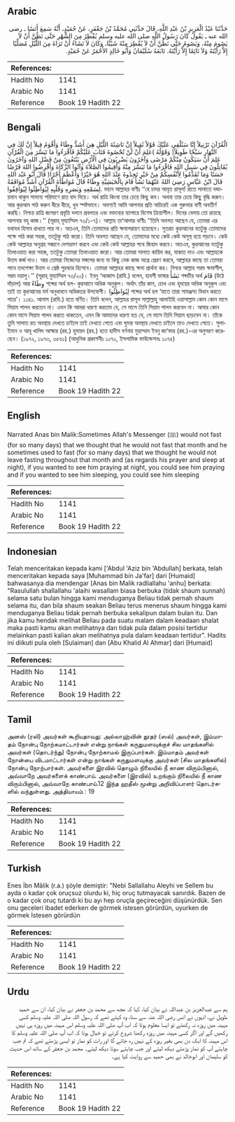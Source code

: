 ## Arabic


<div dir="rtl" lang="ar" style={{fontSize:'larger',backgroundColor:'#f8f9fa',padding:20}}>
حَدَّثَنَا عَبْدُ الْعَزِيزِ بْنُ عَبْدِ اللَّهِ، قَالَ حَدَّثَنِي مُحَمَّدُ بْنُ جَعْفَرٍ، عَنْ حُمَيْدٍ، أَنَّهُ سَمِعَ أَنَسًا ـ رضى الله عنه ـ يَقُولُ كَانَ رَسُولُ اللَّهِ صلى الله عليه وسلم يُفْطِرُ مِنَ الشَّهْرِ حَتَّى نَظُنَّ أَنْ لاَ يَصُومَ مِنْهُ، وَيَصُومُ حَتَّى نَظُنَّ أَنْ لاَ يُفْطِرَ مِنْهُ شَيْئًا، وَكَانَ لاَ تَشَاءُ أَنْ تَرَاهُ مِنَ اللَّيْلِ مُصَلِّيًا إِلاَّ رَأَيْتَهُ وَلاَ نَائِمًا إِلاَّ رَأَيْتَهُ‏.‏ تَابَعَهُ سُلَيْمَانُ وَأَبُو خَالِدٍ الأَحْمَرُ عَنْ حُمَيْدٍ‏.‏
</div>
<div style={{backgroundColor:'#f8f9fa',padding:20, marginBottom: 10}}><table> <thead> <tr> <th>References:</th> <th></th> </tr> </thead> <tbody><tr><td>Hadith No</td><td>1141</td></tr><tr><td>Arabic No</td><td>1141</td></tr><tr><td>Reference</td><td>Book 19 Hadith 22</td></tr></tbody></table></div>

## Bengali


<div dir="ltr" lang="bn" style={{fontSize:'larger',backgroundColor:'#f8f9fa',padding:20}}>
الْقُرْآنَ تَرْتِيلاً إِنَّا سَنُلْقِي عَلَيْكَ قَوْلاً ثَقِيلاً إِنَّ نَاشِئَةَ اللَّيْلِ هِيَ أَشَدُّ وِطَاءً وَأَقْوَمُ قِيلاً إِنَّ لَكَ فِي النَّهَارِ سَبْحًا طَوِيلاً( وَقَوْلُهُ )عَلِمَ أَنْ لَنْ تُحْصُوهُ فَتَابَ عَلَيْكُمْ فَاقْرَءُوا مَا تَيَسَّرَ مِنَ الْقُرْآنِ عَلِمَ أَنْ سَيَكُونُ مِنْكُمْ مَرْضَى وَآخَرُونَ يَضْرِبُونَ فِي الْأَرْضِ يَبْتَغُونَ مِنْ فَضْلِ اللهِ وَآخَرُونَ يُقَاتِلُونَ فِي سَبِيلِ اللهِ فَاقْرَءُوا مَا تَيَسَّرَ مِنْهُ وَأَقِيمُوا الصَّلاَةَ وَآتُوا الزَّكَاةَ وَأَقْرِضُوا اللهَ قَرْضًا حَسَنًا وَمَا تُقَدِّمُوا لِأَنْفُسِكُمْ مِنْ خَيْرٍ تَجِدُوهُ عِنْدَ اللهِ هُوَ خَيْرًا وَأَعْظَمَ أَجْرًا( قَالَ أَبُو عَبْد اللهِ قَالَ ابْنُ عَبَّاسٍ رَضِيَ اللهُ عَنْهُمَا نَشَأَ قَامَ بِالْحَبَشِيَّةِ وِطَاءً قَالَ مُوَاطَأَةَ الْقُرْآنِ أَشَدُّ مُوَافَقَةً لِسَمْعِهِ وَبَصَرِهِ وَقَلْبِهِ لِيُوَاطِئُوا لِيُوَافِقُوا. মহান আল্লাহর বাণীঃ ‘‘হে চাদর আবৃত রাসূল! রাতে সালাতে দন্ডায়মান থাকুন সামান্য পরিমাণে রাত বাদ দিয়ে। অর্ধ রাত্রি কিংবা তার চেয়ে কিছু কম। অথবা তার চেয়ে কিছু বৃদ্ধি করুন। আর কুরআন পাঠ করুন ধীরে ধীরে, খুব স্পষ্টভাবে। অবশ্যই আমি আপনার প্রতি অচিরেই এক গুরুভার বাণী অবতীর্ণ করছি। নিশ্চয় রাত্রি জাগরণ প্রবৃত্তি দলনে প্রবলতর এবং বক্তব্যের ব্যাপারে বিশেষ ক্রিয়াশীল। দিনের বেলায় তো রয়েছে আপনার বহু কাজ।’’ (সূরাহ্ মুয্যাম্মিল ৭৩/১-৭)। আল্লাহ তা‘আলার বাণীঃ ‘‘তিনি অবগত আছেন যে, তোমরা এর যথাযথ হিসাব রাখতে পার না। অতএব, তিনি তোমাদের প্রতি ক্ষমাপরায়ণ হয়েছেন। সুতরাং কুরআনের যতটুকু তোমাদের পক্ষে পাঠ করা সহজ, ততটুকু পাঠ করো। তিনি অবগত আছেন যে, তোমাদের মধ্যে কেউ কেউ অসুস্থ হয়ে পড়বে। কেউ কেউ আল্লাহর অনুগ্রহ সন্ধানে দেশভ্রমণ করবে এবং কেউ কেউ আল্লাহর পথে জিহাদ করবে। অতএব, কুরআনের যতটুকু তিলাওয়াত করা সহজ, ততটুকু তোমরা তিলাওয়াত করো। আর তোমরা সালাত কায়িম কর, যাকাত দাও এবং আল্লাহকে উত্তম কর্জ দাও। আর তোমরা নিজেদের মঙ্গলের জন্য যা কিছু নেক কাজ অগ্রে প্রেরণ করবে, আল্লাহর কাছে তা তোমরা পাবে তদপেক্ষা উত্তম ও শ্রেষ্ঠ পুরস্কার হিসেবে। তোমরা আল্লাহর কাছে ক্ষমা প্রার্থনা কর। নিশ্চয় আল্লাহ পরম ক্ষমাশীল, পরম দয়ালু।’’ (সূরাহ্ মুয্যাম্মিল ৭৩/২০)। ইবনু ‘আব্বাস (রাযি.) বলেন, হাবশী ভাষার نَشَأَ শব্দটির অর্থ قَامَ (উঠে দাঁড়াল) আর وِطَاءً শব্দের অর্থ হল- কুরআনে অধিক অনুকূল। অর্থাৎ তাঁর কান, চোখ এবং হৃদয়ের অধিক অনুকূল এবং তাই তা কুরআনের মর্ম অনুধাবনে অধিকতর উপযোগী। لِيُوَاطِئُوا শব্দের অর্থ হল ‘যাতে তারা সামঞ্জস্য বিধান করতে পারে’। ১১৪১. আনাস (রাযি.) হতে বর্ণিত। তিনি বলেন, আল্লাহর রাসূল সাল্লাল্লাহু আলাইহি ওয়াসাল্লাম কোন কোন মাসে সিয়াম পালন করতেন না। এমন কি আমরা ধারণা করতাম যে, সে মাসে তিনি সিয়াম পালন করবেন না। আবার কোন কোন মাসে সিয়াম পালন করতে থাকতেন, এমন কি আমাদের ধারণা হত যে, সে মাসে তিনি সিয়াম ছাড়বেন না। তাঁকে তুমি সালাত রত অবস্থায় দেখতে চাইলে তাই দেখতে পেতে এবং ঘুমন্ত অবস্থায় দেখতে চাইলে তাও দেখতে পেতে। সুলাইমান ও আবূ খালিদ আহ্মার (রহ.) হুমায়দ (রহ.) হতে হাদীস বর্ণনায় মুহাম্মাদ ইবনু জা‘ফার (রহ.)-এর অনুসরণ করেছেন। (১৯৭২, ১৯৭৩, ৩৫৬১) (আধুনিক প্রকাশনীঃ ১০৭০, ইসলামিক ফাউন্ডেশনঃ ১০৭৫)
</div>
<div style={{backgroundColor:'#f8f9fa',padding:20, marginBottom: 10}}><table> <thead> <tr> <th>References:</th> <th></th> </tr> </thead> <tbody><tr><td>Hadith No</td><td>1141</td></tr><tr><td>Arabic No</td><td>1141</td></tr><tr><td>Reference</td><td>Book 19 Hadith 22</td></tr></tbody></table></div>

## English


<div dir="ltr" lang="en" style={{fontSize:'larger',backgroundColor:'#f8f9fa',padding:20}}>
Narrated Anas bin Malik:Sometimes Allah's Messenger (ﷺ) would not fast (for so many days) that we thought that he would not fast that month and he sometimes used to fast (for so many days) that we thought he would not leave fasting throughout that month and (as regards his prayer and sleep at night), if you wanted to see him praying at night, you could see him praying and if you wanted to see him sleeping, you could see him sleeping
</div>
<div style={{backgroundColor:'#f8f9fa',padding:20, marginBottom: 10}}><table> <thead> <tr> <th>References:</th> <th></th> </tr> </thead> <tbody><tr><td>Hadith No</td><td>1141</td></tr><tr><td>Arabic No</td><td>1141</td></tr><tr><td>Reference</td><td>Book 19 Hadith 22</td></tr></tbody></table></div>

## Indonesian


<div dir="ltr" lang="id" style={{fontSize:'larger',backgroundColor:'#f8f9fa',padding:20}}>
Telah menceritakan kepada kami ['Abdul 'Aziz bin 'Abdullah] berkata, telah menceritakan kepada saya [Muhammad bin Ja'far] dari [Humaid] bahwasanya dia mendengar [Anas bin Malik radliallahu 'anhu] berkata: "Rasulullah shallallahu 'alaihi wasallam biasa berbuka (tidak shaum sunnah) selama satu bulan hingga kami menduganya Beliau tidak pernah shaum selama itu, dan bila shaum seakan Beliau terus menerus shaum hingga kami menduganya Beliau tidak pernah berbuka sekalipun dalam bulan itu. Dan jika kamu hendak melihat Beliau pada suatu malam dalam keadaan shalat maka pasti kamu akan melihatnya dan tidak pula dalam posisi tertidur melainkan pasti kalian akan melihatnya pula dalam keadaan tertidur". Hadits ini diikuti pula oleh [Sulaiman] dan [Abu Khalid Al Ahmar] dari [Humaid]
</div>
<div style={{backgroundColor:'#f8f9fa',padding:20, marginBottom: 10}}><table> <thead> <tr> <th>References:</th> <th></th> </tr> </thead> <tbody><tr><td>Hadith No</td><td>1141</td></tr><tr><td>Arabic No</td><td>1141</td></tr><tr><td>Reference</td><td>Book 19 Hadith 22</td></tr></tbody></table></div>

## Tamil


<div dir="ltr" lang="ta" style={{fontSize:'larger',backgroundColor:'#f8f9fa',padding:20}}>
அனஸ் (ரலி) அவர்கள் கூறியதாவது: அல்லாஹ்வின் தூதர் (ஸல்) அவர்கள், இம்மாதம் நோன்பு நோற்கமாட்டார்கள் என்று நாங்கள் கருதுமளவுக்குச் சில மாதங்களில் அவர்கள் (தொடர்ந்து) நோன்பு நோற்காமல் இருப்பார்கள். இம்மாதம் அவர்கள் நோன்பை விடமாட்டார்கள் என்று நாங்கள் கருதுமளவுக்கு அவர்கள் (சில மாதங்களில்) நோன்பு நோற்பார்கள். அவர்களை இரவில் தொழும் நிலையில் நீ காண விரும்பினால், அவ்வாறே அவர்களைக் காண்பாய். அவர்களை (இரவில்) உறங்கும் நிலையில் நீ காண விரும்பினால், அவ்வாறே காண்பாய்.12 இந்த ஹதீஸ் மூன்று அறிவிப்பாளர் தொடர்களில் வந்துள்ளது. அத்தியாயம் : 19
</div>
<div style={{backgroundColor:'#f8f9fa',padding:20, marginBottom: 10}}><table> <thead> <tr> <th>References:</th> <th></th> </tr> </thead> <tbody><tr><td>Hadith No</td><td>1141</td></tr><tr><td>Arabic No</td><td>1141</td></tr><tr><td>Reference</td><td>Book 19 Hadith 22</td></tr></tbody></table></div>

## Turkish


<div dir="ltr" lang="tr" style={{fontSize:'larger',backgroundColor:'#f8f9fa',padding:20}}>
Enes İbn Mâlik (r.a.) şöyle demiştir: "Nebi Sallallahu Aleyhi ve Sellem bu ayda o kadar çok oruçsuz olurdu ki, hiç oruç tutmayacak sanırdık. Bazen de o kadar çok oruç tutardı ki bu ayı hep oruçla geçireceğini düşünürdük. Sen onu geceleri ibadet ederken de görmek istesen görürdün, uyurken de görmek İstesen görürdün
</div>
<div style={{backgroundColor:'#f8f9fa',padding:20, marginBottom: 10}}><table> <thead> <tr> <th>References:</th> <th></th> </tr> </thead> <tbody><tr><td>Hadith No</td><td>1141</td></tr><tr><td>Arabic No</td><td>1141</td></tr><tr><td>Reference</td><td>Book 19 Hadith 22</td></tr></tbody></table></div>

## Urdu


<div dir="rtl" lang="ur" style={{fontSize:'larger',backgroundColor:'#f8f9fa',padding:20}}>
ہم سے عبدالعزیز بن عبداللہ نے بیان کیا، کہا کہ مجھ سے محمد بن جعفر نے بیان کیا، ان سے حمید طویل نے، انہوں نے انس رضی اللہ عنہ سے سنا، وہ کہتے تھے کہ رسول اللہ صلی اللہ علیہ وسلم کسی مہینہ میں روزہ نہ رکھتے تو ایسا معلوم ہوتا کہ اب آپ صلی اللہ علیہ وسلم اس مہینہ میں روزہ ہی نہیں رکھیں گے اور اگر کسی مہینہ میں روزہ رکھنا شروع کرتے تو خیال ہوتا کہ اب آپ صلی اللہ علیہ وسلم کا اس مہینہ کا ایک دن بھی بغیر روزہ کے نہیں رہ جائے گا اور رات کو نماز تو ایسی پڑھتے تھے کہ تم جب چاہتے آپ کو نماز پڑھتے دیکھ لیتے اور جب چاہتے سوتا دیکھ لیتے۔ محمد بن جعفر کے ساتھ اس حدیث کو سلیمان اور ابوخالد نے بھی حمید سے روایت کیا ہے۔
</div>
<div style={{backgroundColor:'#f8f9fa',padding:20, marginBottom: 10}}><table> <thead> <tr> <th>References:</th> <th></th> </tr> </thead> <tbody><tr><td>Hadith No</td><td>1141</td></tr><tr><td>Arabic No</td><td>1141</td></tr><tr><td>Reference</td><td>Book 19 Hadith 22</td></tr></tbody></table></div>